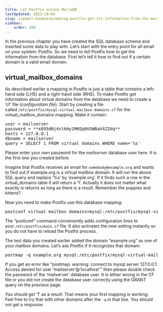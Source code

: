 ```yaml
---
title: Let Postfix access MariaDB
lastUpdated: 2023-10-04
slug: ispmail-bookworm/making-postfix-get-its-information-from-the-mariadb-database
sidebar:
    order: 100
---
```



In the previous chapter you have created the SQL database schema and inserted some data to play with. Let’s start with the entry point for all email on your system: Postfix. So we need to tell Postfix how to get the information from the database. First let’s tell it how to find out if a certain domain is a valid email domain.

## virtual\_mailbox\_domains

As described earlier a mapping in Postfix is just a table that contains a left-hand side (LHS) and a right-hand side (RHS). To make Postfix get information about virtual domains from the database we need to create a ‘cf’ file (_configuration file_). Start by creating a file called `/etc/postfix/mysql-virtual-mailbox-domains.cf` for the virtual\_mailbox\_domains mapping. Make it contain:

<pre>
user = mailserver
password = **x893dNj4stkHy1MKQq0USWBaX4ZZdq**
hosts = 127.0.0.1
dbname = mailserver
query = SELECT 1 FROM virtual_domains WHERE name='%s'
</pre>

Please enter your own password for the _mailserver_ database user here. It is the first one you created before.

Imagine that Postfix receives an email for `somebody@example.org` and wants to find out if example.org is a virtual mailbox domain. It will run the above SQL query and replace ‘%s’ by ‘example.org’. If it finds such a row in the virtual\_domains table it will return a ‘1’. Actually it does not matter what exactly is returns as long as there is a result. Remember the puppies and kittens?

Now you need to make Postfix use this database mapping:

<pre class="wrap">
postconf virtual_mailbox_domains=mysql:/etc/postfix/mysql-virtual-mailbox-domains.cf
</pre>

The “postconf” command conveniently adds configuration lines to your `/etc/postfix/main.cf` file. It also activates the new setting instantly so you do not have to reload the Postfix process.

The test data you created earlier added the domain “example.org” as one of your mailbox domains. Let’s ask Postfix if it recognizes that domain:

<pre class="wrap">
postmap -q example.org mysql:/etc/postfix/mysql-virtual-mailbox-domains.cf
</pre>

<Aside type="tip" title="Access denied?">
If you get an error like “postmap: warning: connect to mysql server 127.0.0.1: Access denied for user ‘mailserver’@’localhost'” then please double check the password of the ‘mailserver’ database user. It is either wrong in the CF file or you did not create the database user correctly using the GRANT query on the previous page.
</Aside>

You should get ‘1’ as a result. That means your first mapping is working. Feel free to try that with other domains after the `-q` in that line. You should not get a response.